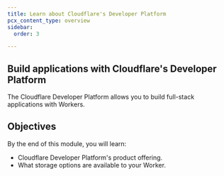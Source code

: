 ```yaml
---
title: Learn about Cloudflare's Developer Platform
pcx_content_type: overview
sidebar:
  order: 3

---
```


## Build applications with Cloudflare's Developer Platform

The Cloudflare Developer Platform allows you to build full-stack applications with Workers.

## Objectives

By the end of this module, you will learn:

* Cloudflare Developer Platform's product offering.
* What storage options are available to your Worker.
